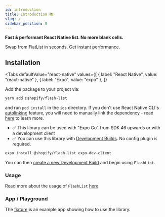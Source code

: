 ```yaml
---
id: introduction
title: Introduction 📚
slug: /
sidebar_position: 0
---
```



**Fast & performant React Native list. No more blank cells.**

Swap from FlatList in seconds. Get instant performance.

## Installation

<Tabs
  defaultValue="react-native"
  values={[
    { label: "React Native", value: "react-native" },
    { label: "Expo", value: "expo" },
  ]}
>
<TabItem value="react-native">
Add the package to your project via:

```bash
yarn add @shopify/flash-list
```

and run `pod install` in the `ios` directory. If you don't use React Native CLI's
[autolinking](https://github.com/react-native-community/cli/blob/master/docs/autolinking.md)
feature, you will need to manually link the dependency - read
[here](/guides/manual-linking) to learn more.

</TabItem>
<TabItem value="expo">

- ✅ This library can be used with "Expo Go" from SDK 46 upwards or with a development client
- ✅ You can use this library with [Development Builds](https://docs.expo.dev/development/introduction/). No config plugin is required.

```bash
expo install @shopify/flash-list expo-dev-client
```

You can then [create a new Development Build](https://docs.expo.dev/development/build/) and begin using `FlashList`.

</TabItem>
</Tabs>

### Usage

Read more about the usage of `FlashList` [here](/usage)

### App / Playground

The [fixture](https://github.com/Shopify/flash-list/tree/main/fixture) is an example app showing how to use the library.
